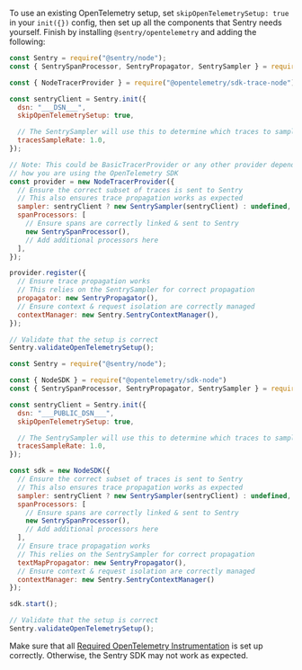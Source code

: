 To use an existing OpenTelemetry setup, set `skipOpenTelemetrySetup: true` in your `init({})` config, then set up all the components that Sentry needs yourself. Finish by installing `@sentry/opentelemetry` and adding the following:

```javascript {tabTitle: NodeTracerProvider}
const Sentry = require("@sentry/node");
const { SentrySpanProcessor, SentryPropagator, SentrySampler } = require("@sentry/opentelemetry");

const { NodeTracerProvider } = require("@opentelemetry/sdk-trace-node");

const sentryClient = Sentry.init({
  dsn: "___DSN___",
  skipOpenTelemetrySetup: true,

  // The SentrySampler will use this to determine which traces to sample
  tracesSampleRate: 1.0,
});

// Note: This could be BasicTracerProvider or any other provider depending on
// how you are using the OpenTelemetry SDK
const provider = new NodeTracerProvider({
  // Ensure the correct subset of traces is sent to Sentry
  // This also ensures trace propagation works as expected
  sampler: sentryClient ? new SentrySampler(sentryClient) : undefined,
  spanProcessors: [
    // Ensure spans are correctly linked & sent to Sentry
    new SentrySpanProcessor(),
    // Add additional processors here
  ],
});

provider.register({
  // Ensure trace propagation works
  // This relies on the SentrySampler for correct propagation
  propagator: new SentryPropagator(),
  // Ensure context & request isolation are correctly managed
  contextManager: new Sentry.SentryContextManager(),
});

// Validate that the setup is correct
Sentry.validateOpenTelemetrySetup();
```

```javascript {tabTitle: NodeSDK}
const Sentry = require("@sentry/node");

const { NodeSDK } = require("@opentelemetry/sdk-node")
const { SentrySpanProcessor, SentryPropagator, SentrySampler } = require("@sentry/opentelemetry");

const sentryClient = Sentry.init({
  dsn: "___PUBLIC_DSN___",
  skipOpenTelemetrySetup: true,

  // The SentrySampler will use this to determine which traces to sample
  tracesSampleRate: 1.0,
});

const sdk = new NodeSDK({
  // Ensure the correct subset of traces is sent to Sentry
  // This also ensures trace propagation works as expected
  sampler: sentryClient ? new SentrySampler(sentryClient) : undefined,
  spanProcessors: [
    // Ensure spans are correctly linked & sent to Sentry
    new SentrySpanProcessor(),
    // Add additional processors here
  ],
  // Ensure trace propagation works
  // This relies on the SentrySampler for correct propagation
  textMapPropagator: new SentryPropagator(),
  // Ensure context & request isolation are correctly managed
  contextManager: new Sentry.SentryContextManager()
});

sdk.start();

// Validate that the setup is correct
Sentry.validateOpenTelemetrySetup();
```

Make sure that all [Required OpenTelemetry Instrumentation](./#required-instrumentation) is set up correctly. Otherwise, the Sentry SDK may not work as expected.
